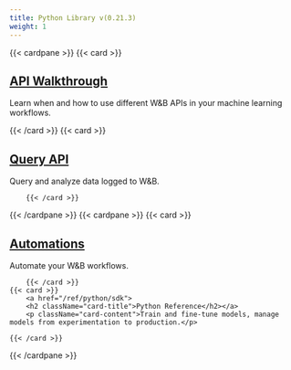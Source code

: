 ---
title: Python Library v(0.21.3)
weight: 1
---
{{< cardpane >}}
    {{< card >}}
            <a href="/ref/python/python_api_walkthrough">
            <h2 className="card-title">API Walkthrough</h2></a>
            <p className="card-content">Learn when and how to use different W&B APIs in your machine learning workflows.</p>
        {{< /card >}}
    {{< card >}}
            <a href="/ref/python/public-api">
            <h2 className="card-title">Query API</h2></a>
            <p className="card-content">Query and analyze data logged to W&B.</p>
        
        {{< /card >}}
{{< /cardpane >}}
{{< cardpane >}}
    {{< card >}}
            <a href="/ref/python/automations">
            <h2 className="card-title">Automations</h2></a>
            <p className="card-content">Automate your W&B workflows.</p>
        
        {{< /card >}}
    {{< card >}}
        <a href="/ref/python/sdk">
        <h2 className="card-title">Python Reference</h2></a>
        <p className="card-content">Train and fine-tune models, manage models from experimentation to production.</p>
    
    {{< /card >}}
{{< /cardpane >}}
